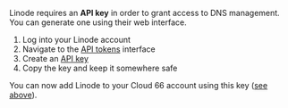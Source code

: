 Linode requires an **API key** in order to grant access to DNS management. You can generate one using their web interface. 

1. Log into your Linode account
2. Navigate to the [API tokens](https://cloud.linode.com/profile/tokens) interface
3. Create an [API key](https://www.linode.com/docs/api/#personal-access-token)
4. Copy the key and keep it somewhere safe

You can now add Linode to your Cloud 66 account using this key ([see above](#set-up-a-dns-provider)).